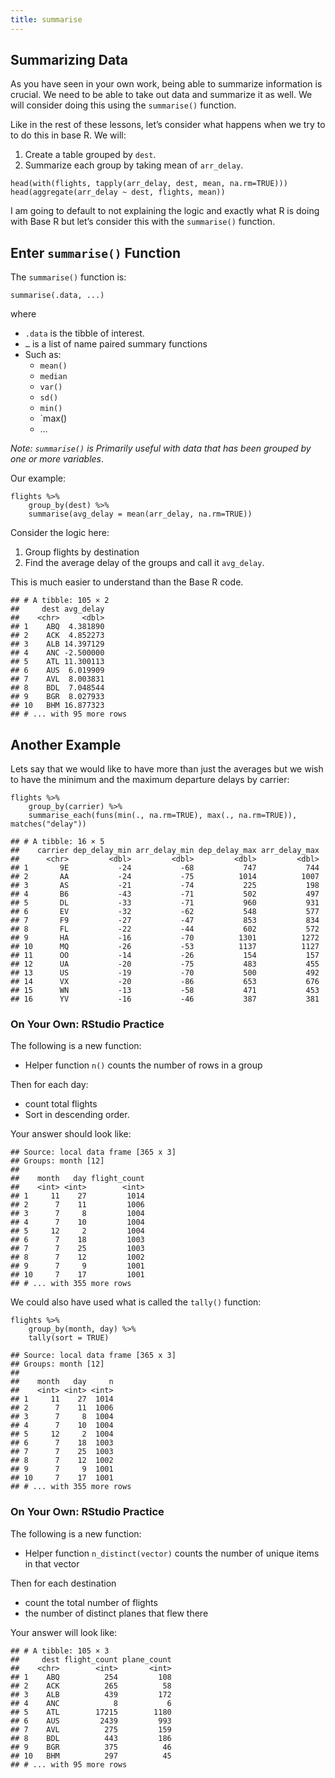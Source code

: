 ```yaml
---
title: summarise
---
```




<div id="summarizing-data" class="section level1">
<h1>Summarizing Data</h1>
<p>As you have seen in your own work, being able to summarize information is crucial. We need to be able to take out data and summarize it as well. We will consider doing this using the <code>summarise()</code> function.</p>
<p>Like in the rest of these lessons, let’s consider what happens when we try to to do this in base R. We will:</p>
<ol style="list-style-type: decimal">
<li>Create a table grouped by <code>dest</code>.</li>
<li>Summarize each group by taking mean of <code>arr_delay</code>.</li>
</ol>
<pre class="r"><code>head(with(flights, tapply(arr_delay, dest, mean, na.rm=TRUE)))
head(aggregate(arr_delay ~ dest, flights, mean))</code></pre>
<p>I am going to default to not explaining the logic and exactly what R is doing with Base R but let’s consider this with the <code>summarise()</code> function.</p>
<div id="enter-summarise-function" class="section level2">
<h2>Enter <code>summarise()</code> Function</h2>
<p>The <code>summarise()</code> function is:</p>
<pre><code>summarise(.data, ...)</code></pre>
<p>where</p>
<ul>
<li><code>.data</code> is the tibble of interest.</li>
<li><code>...</code> is a list of name paired summary functions</li>
<li>Such as:
<ul>
<li><code>mean()</code></li>
<li><code>median</code></li>
<li><code>var()</code></li>
<li><code>sd()</code></li>
<li><code>min()</code></li>
<li>`max()</li>
<li>…</li>
</ul></li>
</ul>
<p><em>Note: <code>summarise()</code> is Primarily useful with data that has been grouped by one or more variables</em>.</p>
<p>Our example:</p>
<pre><code>flights %&gt;%
    group_by(dest) %&gt;%
    summarise(avg_delay = mean(arr_delay, na.rm=TRUE))</code></pre>
<p>Consider the logic here:</p>
<ol style="list-style-type: decimal">
<li>Group flights by destination</li>
<li>Find the average delay of the groups and call it <code>avg_delay</code>.</li>
</ol>
<p>This is much easier to understand than the Base R code.</p>
<pre><code>## # A tibble: 105 × 2
##     dest avg_delay
##    &lt;chr&gt;     &lt;dbl&gt;
## 1    ABQ  4.381890
## 2    ACK  4.852273
## 3    ALB 14.397129
## 4    ANC -2.500000
## 5    ATL 11.300113
## 6    AUS  6.019909
## 7    AVL  8.003831
## 8    BDL  7.048544
## 9    BGR  8.027933
## 10   BHM 16.877323
## # ... with 95 more rows</code></pre>
</div>
<div id="another-example" class="section level2">
<h2>Another Example</h2>
<p>Lets say that we would like to have more than just the averages but we wish to have the minimum and the maximum departure delays by carrier:</p>
<pre class="r"><code>flights %&gt;%
    group_by(carrier) %&gt;%
    summarise_each(funs(min(., na.rm=TRUE), max(., na.rm=TRUE)), matches(&quot;delay&quot;))</code></pre>
<pre><code>## # A tibble: 16 × 5
##    carrier dep_delay_min arr_delay_min dep_delay_max arr_delay_max
##      &lt;chr&gt;         &lt;dbl&gt;         &lt;dbl&gt;         &lt;dbl&gt;         &lt;dbl&gt;
## 1       9E           -24           -68           747           744
## 2       AA           -24           -75          1014          1007
## 3       AS           -21           -74           225           198
## 4       B6           -43           -71           502           497
## 5       DL           -33           -71           960           931
## 6       EV           -32           -62           548           577
## 7       F9           -27           -47           853           834
## 8       FL           -22           -44           602           572
## 9       HA           -16           -70          1301          1272
## 10      MQ           -26           -53          1137          1127
## 11      OO           -14           -26           154           157
## 12      UA           -20           -75           483           455
## 13      US           -19           -70           500           492
## 14      VX           -20           -86           653           676
## 15      WN           -13           -58           471           453
## 16      YV           -16           -46           387           381</code></pre>
<div class="content-box-green">
<h1>
On Your Own: RStudio Practice
</h1>
<p>The following is a new function:</p>
<ul>
<li>Helper function <code>n()</code> counts the number of rows in a group</li>
</ul>
<p>Then for each day:</p>
<ul>
<li>count total flights</li>
<li>Sort in descending order.</li>
</ul>
<p>Your answer should look like:</p>
<pre><code>## Source: local data frame [365 x 3]
## Groups: month [12]
## 
##    month   day flight_count
##    &lt;int&gt; &lt;int&gt;        &lt;int&gt;
## 1     11    27         1014
## 2      7    11         1006
## 3      7     8         1004
## 4      7    10         1004
## 5     12     2         1004
## 6      7    18         1003
## 7      7    25         1003
## 8      7    12         1002
## 9      7     9         1001
## 10     7    17         1001
## # ... with 355 more rows</code></pre>
</div>
<p>We could also have used what is called the <code>tally()</code> function:</p>
<pre class="r"><code>flights %&gt;%
    group_by(month, day) %&gt;%
    tally(sort = TRUE)</code></pre>
<pre><code>## Source: local data frame [365 x 3]
## Groups: month [12]
## 
##    month   day     n
##    &lt;int&gt; &lt;int&gt; &lt;int&gt;
## 1     11    27  1014
## 2      7    11  1006
## 3      7     8  1004
## 4      7    10  1004
## 5     12     2  1004
## 6      7    18  1003
## 7      7    25  1003
## 8      7    12  1002
## 9      7     9  1001
## 10     7    17  1001
## # ... with 355 more rows</code></pre>
<div class="content-box-green">
<h1>
On Your Own: RStudio Practice
</h1>
<p>The following is a new function:</p>
<ul>
<li>Helper function <code>n_distinct(vector)</code> counts the number of unique items in that vector</li>
</ul>
<p>Then for each destination</p>
<ul>
<li>count the total number of flights</li>
<li>the number of distinct planes that flew there</li>
</ul>
<p>Your answer will look like:</p>
<pre><code>## # A tibble: 105 × 3
##     dest flight_count plane_count
##    &lt;chr&gt;        &lt;int&gt;       &lt;int&gt;
## 1    ABQ          254         108
## 2    ACK          265          58
## 3    ALB          439         172
## 4    ANC            8           6
## 5    ATL        17215        1180
## 6    AUS         2439         993
## 7    AVL          275         159
## 8    BDL          443         186
## 9    BGR          375          46
## 10   BHM          297          45
## # ... with 95 more rows</code></pre>
</div>
</div>
</div>




</div>

<script>

// add bootstrap table styles to pandoc tables
function bootstrapStylePandocTables() {
  $('tr.header').parent('thead').parent('table').addClass('table table-condensed');
}
$(document).ready(function () {
  bootstrapStylePandocTables();
});


</script>

<!-- dynamically load mathjax for compatibility with self-contained -->
<script>
  (function () {
    var script = document.createElement("script");
    script.type = "text/javascript";
    script.src  = "https://cdn.mathjax.org/mathjax/latest/MathJax.js?config=TeX-AMS-MML_HTMLorMML";
    document.getElementsByTagName("head")[0].appendChild(script);
  })();
</script>